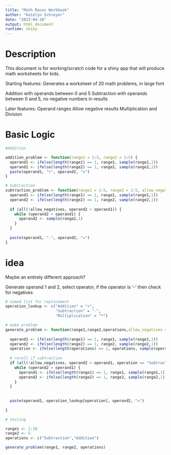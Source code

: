 ```yaml
---
title: "Math Races Workbook"
author: "Katelyn Schreyer"
date: "2023-04-20"
output: html_document
runtime: shiny
---
```


# Description

This document is for working/scratch code for a shiny app that will produce math worksheets for kids.

Starting features: Generates a worksheet of 20 math problems, in large font

Addition with operands between 0 and 5
Subtraction with operands between 0 and 5, no negative numbers in results

Later features:
Operand ranges
Allow negative results
Multiplication and Division

# Basic Logic

```r

#Addition

addition_problem <- function(range1 = 1:5, range2 = 1:5) {
  operand1 <- ifelse(length(range1) == 1, range1, sample(range1,1))
  operand2 <- ifelse(length(range2) == 1, range2, sample(range2,1))
  paste(operand1, "+", operand2, "=")
}

# Subtraction
subtraction_problem <- function(range1 = 1:5, range2 = 1:5, allow_negatives = F) {
  operand1 <- ifelse(length(range1) == 1, range1, sample(range1,1))
  operand2 <- ifelse(length(range2) == 1, range2, sample(range2,1))
  
  if (all(!allow_negatives, operand2 > operand1)) {
    while (operand2 > operand1) {
      operand2 <- sample(range2,1)
    }
  }
  
  paste(operand1, "-", operand2, "=")
}


```



# idea

Maybe an entirely different approach?

Generate operand 1 and 2, select operator, if the operator is '-' then check for negatives

```r
# named list for replacement
operation_lookup <- c("Addition" = "+",
                      "Subtraction" = "-",
                      "Multiplication" = "*")

# make problem
generate_problem <- function(range1,range2,operations,allow_negatives = F) {
  
  operand1 <- ifelse(length(range1) == 1, range1, sample(range1,1))
  operand2 <- ifelse(length(range2) == 1, range2, sample(range2,1))
  operation <- ifelse(length(operations) == 1, operations, sample(operations,1))
  
  # reroll if subtraction
  if (all(!allow_negatives, operand2 > operand1, operation == "Subtraction")) {
    while (operand2 > operand1) {
      operand1 <- ifelse(length(range1) == 1, range1, sample(range1,1))
      operand2 <- ifelse(length(range2) == 1, range2, sample(range2,1))
    }
  }
  
  
  paste(operand1, operation_lookup[operation], operand2, "=")
  
}

```

```r
# testing

range1 <- 1:10
range2 <- 5
operations <- c("Subtraction","Addition")

generate_problem(range1, range2, operations)

```

